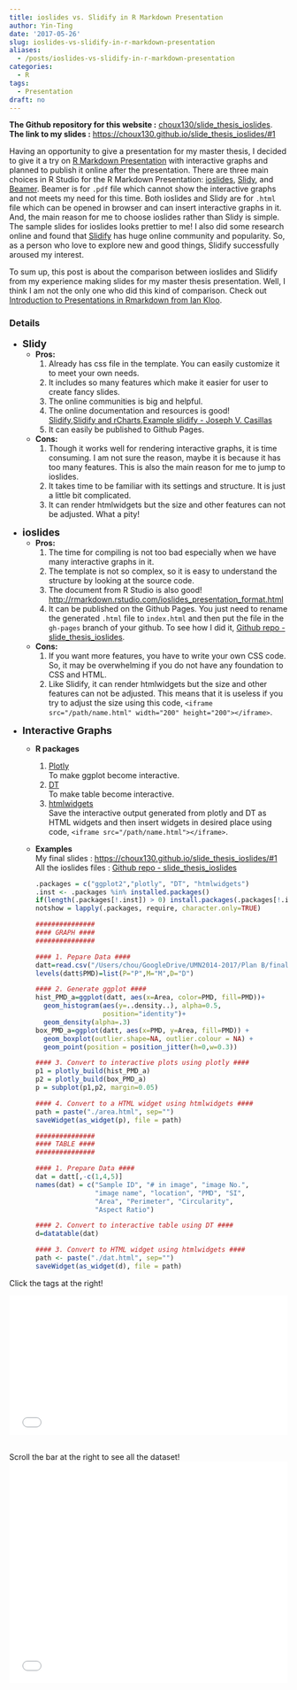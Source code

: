 ```yaml
---
title: ioslides vs. Slidify in R Markdown Presentation
author: Yin-Ting
date: '2017-05-26'
slug: ioslides-vs-slidify-in-r-markdown-presentation
aliases: 
  - /posts/ioslides-vs-slidify-in-r-markdown-presentation
categories:
  - R
tags:
  - Presentation
draft: no
---
```


**The Github repository for this website :** [choux130/slide_thesis_ioslides](https://github.com/choux130/slide_thesis_ioslides). <br />
**The link to my slides :**
[https://choux130.github.io/slide_thesis_ioslides/#1](https://choux130.github.io/slide_thesis_ioslides/#1)

Having an opportunity to give a presentation for my master thesis, I decided to give it a try on [R Markdown Presentation](http://rmarkdown.rstudio.com/lesson-11.html) with interactive graphs and planned to publish it online after the presentation. There are three main choices in R Studio for the R Markdown Presentation: [ioslides](http://rmarkdown.rstudio.com/ioslides_presentation_format.html), [Slidy](http://rmarkdown.rstudio.com/slidy_presentation_format.html), and [Beamer](http://rmarkdown.rstudio.com/beamer_presentation_format.html). Beamer is for `.pdf` file which cannot show the interactive graphs and not meets my need for this time. Both ioslides and Slidy are for `.html` file which can be opened in browser and can insert interactive graphs in it. And, the main reason for me to choose ioslides rather than Slidy is simple. The sample slides for ioslides looks prettier to me! I also did some research online and found that [Slidify](http://slidify.org) has huge online community and popularity. So, as a person who love to explore new and good things, Slidify successfully aroused my interest.

To sum up, this post is about the comparison between ioslides and Slidify from my experience making slides for my master thesis presentation. Well, I think I am not the only one who did this kind of comparison. Check out [Introduction to Presentations in Rmarkdown from Ian Kloo](http://data-analytics.net/cep/Schedule_files/presentations_demo.html).


### Details
* **<font size="4">Slidy</font>** <br />
    * **Pros:**
        1. Already has css file in the template. You can easily customize it to meet your own needs.
        2. It includes so many features which make it easier for user to create fancy slides.
        3. The online communities is big and helpful.
        4. The online documentation and resources is good! <br /> [Slidify](http://slidify.org),[ Slidify and rCharts](http://slidify.github.io/dcmeetup/#1),[ Example slidify - Joseph V. Casillas](http://www.jvcasillas.com/slidify_tutorial/)
        5. It can easily be published to Github Pages.

    * **Cons:**
        1. Though it works well for rendering interactive graphs, it is time consuming. I am not sure the reason, maybe it is because it has too many features. This is also the main reason for me to jump to ioslides.
        2. It takes time to be familiar with its settings and structure. It is just a little bit complicated.
        3. It can render htmlwidgets but the size and other features can not be adjusted. What a pity!

\newline

* **<font size="4">ioslides</font>** <br />
    * **Pros:**
        1. The time for compiling is not too bad especially when we have many interactive graphs in it.
        2. The template is not so complex, so it is easy to understand the structure by looking at the source code.
        3. The document from R Studio is also good! [http://rmarkdown.rstudio.com/ioslides_presentation_format.html](http://rmarkdown.rstudio.com/ioslides_presentation_format.html)
        4. It can be published on the Github Pages. You just need to rename the generated `.html` file to `index.html` and then put the file in the `gh-pages` branch of your github. To see how I did it, [Github repo -  slide_thesis_ioslides](https://github.com/choux130/slide_thesis_ioslides).

    * **Cons:**
        1. If you want more features, you have to write your own CSS code. So, it may be overwhelming if you do not have any foundation to CSS and HTML.
        2. Like Slidify, it can render htmlwidgets but the size and other features can not be adjusted. This means that it is useless if you try to adjust the size using this code, `<iframe src="/path/name.html" width="200" height="200"></iframe>`.

\newline

* **<font size="4">Interactive Graphs</font>** <br />
    * **R packages**
        1. [Plotly](https://plot.ly/ggplot2/) <br />
            To make ggplot become interactive.
        2. [DT](https://rstudio.github.io/DT/) <br />
            To make table become interactive.
        3. [htmlwidgets](http://www.htmlwidgets.org) <br />
            Save the interactive output generated from plotly and DT as HTML widgets and then insert widgets in desired place using code, `<iframe src="/path/name.html"></iframe>`.

    * **Examples** <br />
        My final slides : [https://choux130.github.io/slide_thesis_ioslides/#1](https://choux130.github.io/slide_thesis_ioslides/#1) <br />
        All the ioslides files : [Github repo -  slide_thesis_ioslides](https://github.com/choux130/slide_thesis_ioslides)
      ```r
      .packages = c("ggplot2","plotly", "DT", "htmlwidgets")
      .inst <- .packages %in% installed.packages()
      if(length(.packages[!.inst]) > 0) install.packages(.packages[!.inst], repos = "http://cran.us.r-project.org")
      notshow = lapply(.packages, require, character.only=TRUE)
    
      ###############
      #### GRAPH ####
      ###############
    
      #### 1. Pepare Data ####
      datt=read.csv("/Users/chou/GoogleDrive/UMN2014-2017/Plan B/final/clean_dat.csv",header=TRUE)
      levels(datt$PMD)=list(P="P",M="M",D="D")
    
      #### 2. Generate ggplot ####
      hist_PMD_a=ggplot(datt, aes(x=Area, color=PMD, fill=PMD))+
        geom_histogram(aes(y=..density..), alpha=0.5,
                       position="identity")+
        geom_density(alpha=.3)
      box_PMD_a=ggplot(datt, aes(x=PMD, y=Area, fill=PMD)) +
        geom_boxplot(outlier.shape=NA, outlier.colour = NA) +
        geom_point(position = position_jitter(h=0,w=0.3))
      
      #### 3. Convert to interactive plots using plotly ####
      p1 = plotly_build(hist_PMD_a)
      p2 = plotly_build(box_PMD_a)
      p = subplot(p1,p2, margin=0.05)
      
      #### 4. Convert to a HTML widget using htmlwidgets ####
      path = paste("./area.html", sep="")
      saveWidget(as_widget(p), file = path)
      
      ###############
      #### TABLE ####
      ###############
      
      #### 1. Prepare Data ####
      dat = datt[,-c(1,4,5)]
      names(dat) = c("Sample ID", "# in image", "image No.",
                     "image name", "location", "PMD", "SI",
                     "Area", "Perimeter", "Circularity",
                     "Aspect Ratio")
      
      #### 2. Convert to interactive table using DT ####
      d=datatable(dat)
      
      #### 3. Convert to HTML widget using htmlwidgets ####
      path <- paste("./dat.html", sep="")
      saveWidget(as_widget(d), file = path)
      ```
      
Click the tags at the right!
<div style='position: relative; width: 100%; height: 0px; padding-bottom: 50%;'>
  <iframe style='position: absolute; left: 0px; top: 0px; width: 100%; height: 100%' src="/posts/2017-05-26-ioslides-vs-slidify-in-r-markdown-presentation/area.html" frameborder="0" allowfullscreen="allowfullscreen" ></iframe>
</div>
<br />
Scroll the bar at the right to see all the dataset!
<iframe style='position: relative' src="/posts/2017-05-26-ioslides-vs-slidify-in-r-markdown-presentation/dat.html"  frameborder="0" width="100%" height="400" allowfullscreen="allowfullscreen"></iframe>
